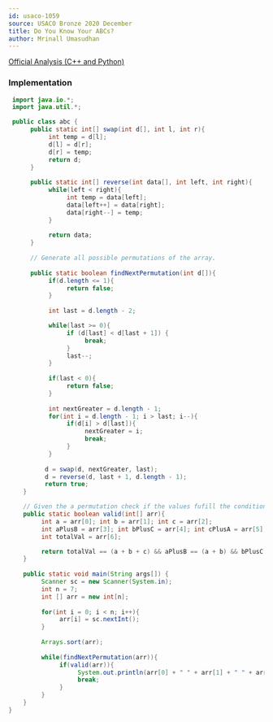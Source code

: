 ```yaml
---
id: usaco-1059
source: USACO Bronze 2020 December
title: Do You Know Your ABCs?
author: Mrinall Umasudhan
---
```


[Official Analysis (C++ and Python)](http://usaco.org/current/data/sol_prob1_bronze_dec20.html)


### Implementation

<LanguageSection>

<JavaSection>

```java
 import java.io.*;
 import java.util.*;

 public class abc {
      public static int[] swap(int d[], int l, int r){
           int temp = d[l];
           d[l] = d[r];
           d[r] = temp;
           return d;
      }
      
      public static int[] reverse(int data[], int left, int right){
           while(left < right){
                int temp = data[left];
                data[left++] = data[right];
                data[right--] = temp;
           }
           
           return data;
      }
      
      // Generate all possible permutations of the array.
      
      public static boolean findNextPermutation(int d[]){
           if(d.length <= 1){
                return false;
           }
         
           int last = d.length - 2;

           while(last >= 0){
                if (d[last] < d[last + 1]) {
                     break;
                }
                last--;
           }
           
           if(last < 0){
                return false;
           }
           
           int nextGreater = d.length - 1;
           for(int i = d.length - 1; i > last; i--){
                if(d[i] > d[last]){
                     nextGreater = i;
                     break;
                }
           }
          
          d = swap(d, nextGreater, last);
          d = reverse(d, last + 1, d.length - 1);
          return true;
    }

    // Given the a permutation check if the values fufill the condition given in the problem statement.
    public static boolean valid(int[] arr){ 
         int a = arr[0]; int b = arr[1]; int c = arr[2];
         int aPlusB = arr[3]; int bPlusC = arr[4]; int cPlusA = arr[5]; 
         int totalVal = arr[6];

         return totalVal == (a + b + c) && aPlusB == (a + b) && bPlusC == (b + c) && cPlusA == (c + a);
    }
     
    public static void main(String args[]) {
         Scanner sc = new Scanner(System.in);
         int n = 7;
         int [] arr = new int[n];
          
         for(int i = 0; i < n; i++){
              arr[i] = sc.nextInt();
         }
           
         Arrays.sort(arr);
           
         while(findNextPermutation(arr)){
              if(valid(arr)){
                   System.out.println(arr[0] + " " + arr[1] + " " + arr[2]);
                   break;
              }
         }
    }
}
```

</JavaSection>
</LanguageSection>

